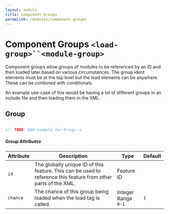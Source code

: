 ```yaml
---
layout: module
title: Component Groups
permalink: /modules/component-groups
---
```


# Component Groups `<load-group>``<module-group>`

Component groups allow groups of modules to be referenced by an ID and then loaded later based on various circumstances. The group ident elements must be at the top level but the load elements can be anywhere. These can be combined with conditionals.

An example use-case of this would be having a lot of different groups in an include file and then loading them in the XML.

## Group

```xml

<!--TODO: Add example for Group-->

```

##### Group Attributes

| Attribute | Description | Type | Default |
| --- | --- | --- | --- |
| `id` | The globally unique ID of this feature. This can be used to reference this feature from other parts of the XML. | <span class="badge badge--primary">Feature ID</span> | |
| `chance` | The chance of this group being loaded when the load tag is called. | <span class="badge badge--primary">Integer Range</span><br />`0-1` | `1` |

